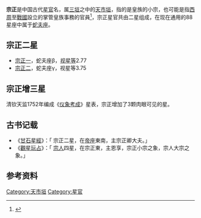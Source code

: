 '''宗正'''是中国古代[[星官|星官]]名，属[[三垣|三垣]]之中的[[天市垣|天市垣]]，指的是皇族的小宗，也可能是指[[西周|西周]]至[[戰國|戰國]]設立的掌管皇族事務的官員<ref>{{Cite web |url=http://aeea.nmns.edu.tw/2006/0606/ap060625.html |title=宗人、宗正、帝座、候 |accessdate=2011-02-28 |archive-date=2011-05-22 |archive-url=https://web.archive.org/web/20110522121808/http://aeea.nmns.edu.tw/2006/0606/ap060625.html |dead-url=no }}</ref>，宗正星官共由二星组成，在现在通用的88星座中属于[[蛇夫座|蛇夫座]]。

==宗正二星==
* [[宗正一|宗正一]]，蛇夫座β，[[视星等|视星等]]2.77
* [[宗正二|宗正二]]，蛇夫座γ，视星等3.75

==宗正增三星==
清钦天监1752年编成《[[仪象考成|仪象考成]]》星表，宗正增加了3颗肉眼可见的星。

==古书记载==
*《[[甘石星經|甘石星經]]》：「 宗正二星，在[[帝座_(星官)|帝座]]東南，主宗正卿大夫。」 
*《[[觀星玩占|觀星玩占]]》：「 [[宗人_(星官)|宗人]]四星，在宗正東，主恩享，宗正小宗之象，宗人大宗之象。」

==参考资料==
{{reflist}}

{{三垣}}

[[Category:天市垣|Category:天市垣]]
[[Category:星官|Category:星官]]